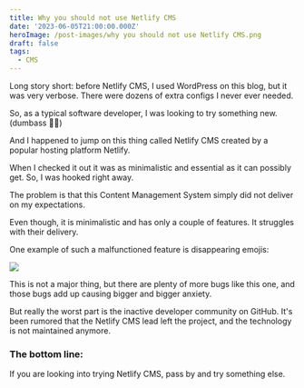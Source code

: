 ```yaml
---
title: Why you should not use Netlify CMS
date: '2023-06-05T21:00:00.000Z'
heroImage: /post-images/why you should not use Netlify CMS.png
draft: false
tags:
  - CMS
---
```


Long story short: before Netlify CMS, I used WordPress on this blog, but it was very verbose. There were dozens of extra configs I never ever needed.

So, as a typical software developer, I was looking to try something new. (dumbass 🤦‍♂️)

And I happened to jump on this thing called Netlify CMS created by a popular hosting platform Netlify.

When I checked it out it was as minimalistic and essential as it can possibly get. So, I was hooked right away.

The problem is that this Content Management System simply did not deliver on my expectations.

Even though, it is minimalistic and has only a couple of features. It struggles with their delivery.

One example of such a malfunctioned feature is disappearing emojis:

![](/post-images/netlify-cms-emoji-bug.gif)

This is not a major thing, but there are plenty of more bugs like this one, and those bugs add up causing bigger and bigger anxiety.

But really the worst part is the inactive developer community on GitHub. It's been rumored that the Netlify CMS lead left the project, and the technology is not maintained anymore.

### The bottom line:

If you are looking into trying Netlify CMS, pass by and try something else.
